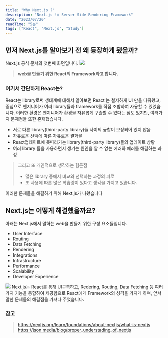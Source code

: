 ```yaml
---
title: "Why Next.js ?"
description: "Next.js != Server Side Rendering Framework"
date: "2023/07/20"
readTime: "5분"
tags: ["React", "Next.js", "Study"]
---
```


## 먼저 Next.js를 알아보기 전 왜 등장하게 됐을까?

Next.js 공식 문서의 첫번째 화면입니다.
![](/images/posts/next/WHY-NEXT/1.png)

> **web을 만들기 위한 React의 Framework라고 합니다.**

### 여기서 간단하게 React는?

React는 library로써 생태계에 대해서 알아보면
React 는 철저하게 UI 만을 다뤄왔고, 중심으로 엔지니어가 여러 library들과 framework를 직접 조합하여 사용할 수 있었습니다.
이러한 환경은 엔지니어가 환경을 자유롭게 구출할 수 있다는 점도 있지만,
여러가지 문제점들 또한 존재했습니다.

- 서로 다른 library(third-party library)들 사이의 궁합이 보장되어 있지 않음
- 자유로운 선택에 따른 자유로운 결과물
- React업데이트에 못따라가는 library(third-party library)들의 업데이트 상황
- 여러 library 들을 사용하면서 생기는 원인을 알 수 없는 에러와 에러를 해결하는 과정

> 그리고 또 개인적으로 생각하는 힘든점
>
> - 많은 library 중에서 비교와 선택하는 과정의 피로
> - 또 사용에 따른 많은 학습량이 있다고 생각을 가지고 있습니다.

이러한 문제들을 해결하기 위해 Next.js가 나왔습니다

## Next.js는 어떻게 해결했을까요?

아래는 Next.js에서 말하는 web을 만들기 위한 구성 요소들입니다.

- User Interface
- Routing
- Data Fetching
- Rendering
- Integrations
- Infrastructure
- Performance
- Scalability
- Developer Experience

![](/images/posts/next/WHY-NEXT/2.png)
Next.js는 React를 통해 UI구축하고, Redering, Routing, Data Fetching 등 여러가지 기능을 통합하여 제공함으로 React에게 Framework의 성격을 가지게 하며, 앞서 말한 문제들의 해결점을 가져다 주었습니다.

### 참고

> https://nextjs.org/learn/foundations/about-nextjs/what-is-nextjs https://json.media/blog/proper_understading_of_nextjs
